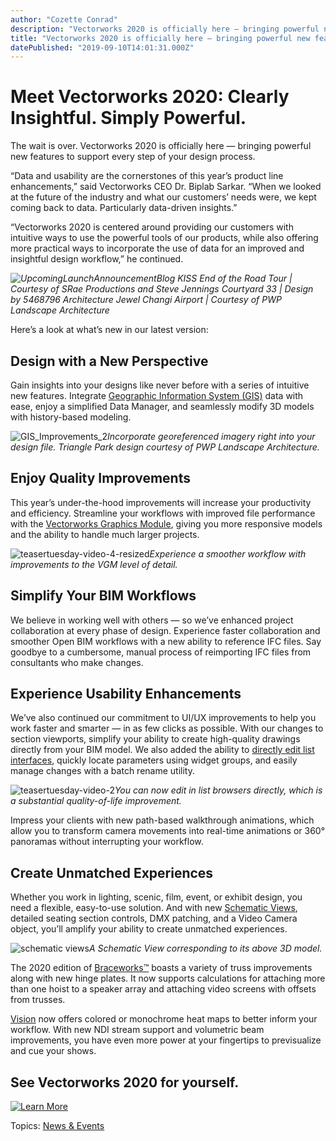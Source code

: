 ```yaml
---
author: "Cozette Conrad"
description: "Vectorworks 2020 is officially here — bringing powerful new features to support your design process. Take a look at what’s new in our latest version"
title: "Vectorworks 2020 is officially here — bringing powerful new features to support your design process. Take a look at what’s new in our latest version" 
datePublished: "2019-09-10T14:01:31.000Z"
---
```

# Meet Vectorworks 2020: Clearly Insightful. Simply Powerful.

The wait is over. Vectorworks 2020 is officially here — bringing powerful new features to support every step of your design process. 

“Data and usability are the cornerstones of this year’s product line enhancements,” said Vectorworks CEO Dr. Biplab Sarkar. “When we looked at the future of the industry and what our customers’ needs were, we kept coming back to data. Particularly data-driven insights.” 

“Vectorworks 2020 is centered around providing our customers with intuitive ways to use the powerful tools of our products, while also offering more practical ways to incorporate the use of data for an improved and insightful design workflow,” he continued.

_![UpcomingLaunchAnnouncementBlog](https://blog.vectorworks.net/hs-fs/hubfs/Blog%20Images/190910Launch%20Announcement/UpcomingLaunchAnnouncementBlog.jpg?width=665&name=UpcomingLaunchAnnouncementBlog.jpg)_ _KISS End of the Road Tour | Courtesy of SRae Productions and Steve Jennings_ 
_Courtyard 33 | Design by 5468796 Architecture_ 
_Jewel Changi Airport | Courtesy of PWP Landscape Architecture_

Here’s a look at what’s new in our latest version:

## Design with a New Perspective

Gain insights into your designs like never before with a series of intuitive new features. Integrate [Geographic Information System (GIS)](/teaser-tuesday-gis-improvements?utm%5Fcampaign=blog&utm%5Fmedium=planetvectorworks&utm%5Fsource=intext&utm%5Fcontent=launch091019) data with ease, enjoy a simplified Data Manager, and seamlessly modify 3D models with history-based modeling.

![GIS_Improvements_2](https://blog.vectorworks.net/hs-fs/hubfs/Blog%20Images/190910_Launch%20Announcement/GIS_Improvements_2.jpg?width=665&name=GIS_Improvements_2.jpg)_Incorporate georeferenced imagery right into your design file. Triangle Park design courtesy of PWP Landscape Architecture._



## Enjoy Quality Improvements

This year’s under-the-hood improvements will increase your productivity and efficiency. Streamline your workflows with improved file performance with the [Vectorworks Graphics Module](/teaser-tuesday-vgm-level-of-detail?utm%5Fcampaign=blog&utm%5Fmedium=planetvectorworks&utm%5Fsource=intext&utm%5Fcontent=launch091019), giving you more responsive models and the ability to handle much larger projects.

![teasertuesday-video-4-resized](https://blog.vectorworks.net/hs-fs/hubfs/Blog%20Images/190910_Launch%20Announcement/teasertuesday-video-4-resized.jpg?width=665&name=teasertuesday-video-4-resized.jpg)_Experience a smoother workflow with improvements to the VGM level of detail._

## Simplify Your BIM Workflows

We believe in working well with others — so we’ve enhanced project collaboration at every phase of design. Experience faster collaboration and smoother Open BIM workflows with a new ability to reference IFC files. Say goodbye to a cumbersome, manual process of reimporting IFC files from consultants who make changes. 

## Experience Usability Enhancements

We’ve also continued our commitment to UI/UX improvements to help you work faster and smarter — in as few clicks as possible. With our changes to section viewports, simplify your ability to create high-quality drawings directly from your BIM model. We also added the ability to [directly edit list interfaces](/teaser-tuesday-list-browser-direct-editing?utm%5Fcampaign=blog&utm%5Fmedium=planetvectorworks&utm%5Fsource=intext&utm%5Fcontent=launch091019), quickly locate parameters using widget groups, and easily manage changes with a batch rename utility.

![teasertuesday-video-2](https://blog.vectorworks.net/hs-fs/hubfs/Blog%20Images/190910_Launch%20Announcement/teasertuesday-video-2.jpg?width=665&name=teasertuesday-video-2.jpg)_You can now edit in list browsers directly, which is a substantial quality-of-life improvement._

Impress your clients with new path-based walkthrough animations, which allow you to transform camera movements into real-time animations or 360° panoramas without interrupting your workflow. 

## Create Unmatched Experiences

Whether you work in lighting, scenic, film, event, or exhibit design, you need a flexible, easy-to-use solution. And with new [Schematic Views](/teaser-tuesday-schematic-views?utm%5Fcampaign=blog&utm%5Fmedium=planetvectorworks&utm%5Fsource=intext&utm%5Fcontent=launch091019), detailed seating section controls, DMX patching, and a Video Camera object, you’ll amplify your ability to create unmatched experiences. 

![schematic views](https://blog.vectorworks.net/hs-fs/hubfs/Blog%20Images/190910_Launch%20Announcement/schematic%20views.jpg?width=665&name=schematic%20views.jpg)_A Schematic View corresponding to its above 3D model._

The 2020 edition of [Braceworks™](https://www.vectorworks.net/en-US/braceworks?utm%5Fcampaign=blog&utm%5Fmedium=planetvectorworks&utm%5Fsource=intext&utm%5Fcontent=launch091019) boasts a variety of truss improvements along with new hinge plates. It now supports calculations for attaching more than one hoist to a speaker array and attaching video screens with offsets from trusses.

[Vision](https://www.vectorworks.net/en-US/vision?utm%5Fcampaign=blog&utm%5Fmedium=planetvectorworks&utm%5Fsource=intext&utm%5Fcontent=launch091019) now offers colored or monochrome heat maps to better inform your workflow. With new NDI stream support and volumetric beam improvements, you have even more power at your fingertips to previsualize and cue your shows.[](https://www.vectorworks.net/en-US/2020?utm%5Fcampaign=blog&utm%5Fmedium=planetvectorworks&utm%5Fsource=button&utm%5Fcontent=launch091019)

## See Vectorworks 2020 for yourself.

[![Learn More](https://no-cache.hubspot.com/cta/default/3018241/90478d0d-91ba-47ea-a1fb-560300ce211d.png)](https://cta-redirect.hubspot.com/cta/redirect/3018241/90478d0d-91ba-47ea-a1fb-560300ce211d) 

 Topics: [News & Events](https://blog.vectorworks.net/topic/news-events) 

 